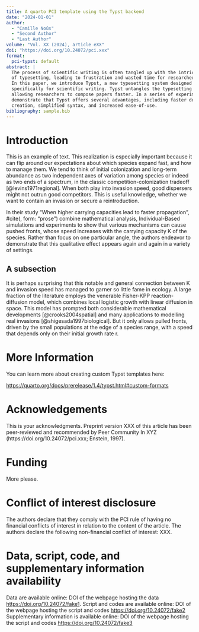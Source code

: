 ```yaml
---
title: A quarto PCI template using the Typst backend
date: "2024-01-01"
author:
  - "Camille Noûs"
  - "Second Author"
  - "Last Author"
volume: "Vol. XX (2024), article eXX"
doi: "https://doi.org/10.24072/pci.xxx"
format:
  pci-typst: default
abstract: |
  The process of scientific writing is often tangled up with the intricacies
  of typesetting, leading to frustration and wasted time for researchers.
  In this paper, we introduce Typst, a new typesetting system designed 
  specifically for scientific writing. Typst untangles the typesetting process,
  allowing researchers to compose papers faster. In a series of experiments we
  demonstrate that Typst offers several advantages, including faster document
  creation, simplified syntax, and increased ease-of-use.
bibliography: sample.bib
---
```


# Introduction

This is an example of text. This realization is especially important because it can flip around our expectations about which species expand fast, and how to manage them. We tend to think of initial colonization and long-term abundance as two independent axes of variation among species or indeed as two ends of a spectrum, in the classic competition-colonization tradeoff [@levins1971regional]. When both play into invasion speed, good dispersers might not outrun good competitors. This is useful knowledge, whether we want to contain an invasion or secure a reintroduction.

In their study "When higher carrying capacities lead to faster propagation",
#cite(<levins1971regional>, form: "prose") combine mathematical analysis, Individual-Based simulations and experiments to show that various mechanisms can cause pushed fronts, whose speed increases with the carrying capacity K of the species. Rather than focus on one particular angle, the authors endeavor to demonstrate that this qualitative effect appears again and again in a variety of settings.

## A subsection

It is perhaps surprising that this notable and general connection between K and invasion speed has managed to garner so little fame in ecology. A large fraction of the literature employs the venerable Fisher-KPP reaction-diffusion model, which combines local logistic growth with linear diffusion in space. This model has prompted both considerable mathematical developments [@crooks2004spatial] and many applications to modelling real invasions [@shigesada1997biological]. But it only allows pulled fronts, driven by the small populations at the edge of a species range, with a speed that depends only on their initial growth rate r.


# More Information

You can learn more about creating custom Typst templates here: 

<https://quarto.org/docs/prerelease/1.4/typst.html#custom-formats>


# Acknowledgements

This is your acknowledgments.
<!-- if submitting to PCI Journal, include:-->
Preprint version XXX<!--change to the correct number--> of this article has been peer-reviewed
and recommended by Peer Community In XYZ<!--[change to the name of the PCI]--> (https://doi.org/10.24072/pci.xxx<!--[replace with the doi of the recommendation]-->;
Enstein, 1997<!--[replace with the citation of the recommendation]-->).

# Funding

More please.

# Conflict of interest disclosure

The authors declare that they comply with the PCI rule of having no financial conflicts of interest in relation to the content of the article. <!--IF APPROPRIATE:--> The authors declare the following non-financial conflict of interest: XXX. <!--(if some of the authors are recommenders of a PCI, indicate it here)-->

# Data, script, code, and supplementary information availability

<!--The DOI hyperlinks should be active. they should also be present in the reference list and cited in the text.-->
Data are available online: DOI of the webpage hosting the data <https://doi.org/10.24072/fake1>.
Script and codes are available online: DOI of the webpage hosting the script and codes <https://doi.org/10.24072/fake2>
Supplementary information is available online: DOI of the webpage hosting the script and codes <https://doi.org/10.24072/fake3>
